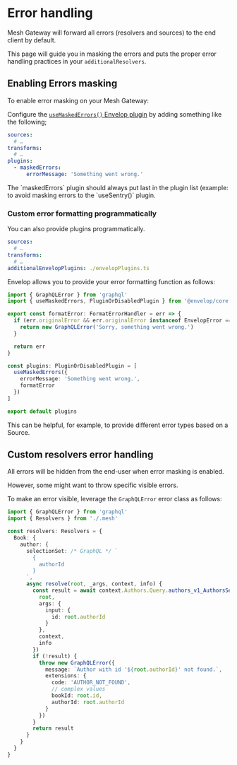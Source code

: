 
# Error handling

Mesh Gateway will forward all errors (resolvers and sources) to the end client by default.

This page will guide you in masking the errors and puts the proper error handling practices in your `additionalResolvers`.

## Enabling Errors masking

To enable error masking on your Mesh Gateway:

Configure the [`useMaskedErrors()` Envelop plugin](https://envelop.dev/plugins/use-masked-errors) by adding something like the following;

```yaml filename=".meshrc.yaml"
sources:
  # …
transforms:
  # …
plugins:
  - maskedErrors:
      errorMessage: 'Something went wrong.'
```

<Callout emoji="⚠️" type='warning'>
  The `maskedErrors` plugin should always put last in the plugin list (example: to avoid masking errors to the `useSentry()` plugin.
</Callout>

### Custom error formatting programmatically

You can also provide plugins programmatically.

```yaml
sources:
  # …
transforms:
  # …
additionalEnvelopPlugins: ./envelopPlugins.ts
```

Envelop allows you to provide your error formatting function as follows:

```ts filename="envelopPlugins.ts"
import { GraphQLError } from 'graphql'
import { useMaskedErrors, PluginOrDisabledPlugin } from '@envelop/core'

export const formatError: FormatErrorHandler = err => {
  if (err.originalError && err.originalError instanceof EnvelopError === false) {
    return new GraphQLError('Sorry, something went wrong.')
  }

  return err
}

const plugins: PluginOrDisabledPlugin = [
  useMaskedErrors({
    errorMessage: 'Something went wrong.',
    formatError
  })
]

export default plugins
```

This can be helpful, for example, to provide different error types based on a Source.

## Custom resolvers error handling

All errors will be hidden from the end-user when error masking is enabled.

However, some might want to throw specific visible errors.

To make an error visible, leverage the `GraphQLError` error class as follows:

```ts filename="additionalResolvers.ts"
import { GraphQLError } from 'graphql'
import { Resolvers } from './.mesh'

const resolvers: Resolvers = {
  Book: {
    author: {
      selectionSet: /* GraphQL */ `
        {
          authorId
        }
      `,
      async resolve(root, _args, context, info) {
        const result = await context.Authors.Query.authors_v1_AuthorsService_GetAuthor({
          root,
          args: {
            input: {
              id: root.authorId
            }
          },
          context,
          info
        })
        if (!result) {
          throw new GraphQLError({
            message: `Author with id '${root.authorId}' not found.`,
            extensions: {
              code: 'AUTHOR_NOT_FOUND',
              // complex values
              bookId: root.id,
              authorId: root.authorId
            }
          })
        }
        return result
      }
    }
  }
}
```
